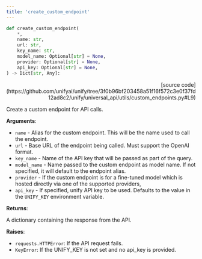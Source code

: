 ```yaml
---
title: 'create_custom_endpoint'
---
```


```python
def create_custom_endpoint(
    *,
    name: str,
    url: str,
    key_name: str,
    model_name: Optional[str] = None,
    provider: Optional[str] = None,
    api_key: Optional[str] = None,
) -> Dict[str, Any]:
```

<p align="right">[source code](https://github.com/unifyai/unify/tree/3f0b96bf203458a51f16f572c3e0f37fd12ad8c2/unify/universal_api/utils/custom_endpoints.py#L9)</p>

Create a custom endpoint for API calls.

**Arguments**:

- `name` - Alias for the custom endpoint. This will be the name used to call the endpoint.
- `url` - Base URL of the endpoint being called. Must support the OpenAI format.
- `key_name` - Name of the API key that will be passed as part of the query.
- `model_name` - Name passed to the custom endpoint as model name. If not specified, it will default to the endpoint alias.
- `provider` - If the custom endpoint is for a fine-tuned model which is hosted directly via one of the supported providers,
- `api_key` - If specified, unify API key to be used. Defaults to the value in the `UNIFY_KEY` environment variable.



**Returns**:

A dictionary containing the response from the API.



**Raises**:

- `requests.HTTPError`: If the API request fails.
- `KeyError`: If the UNIFY_KEY is not set and no api_key is provided.